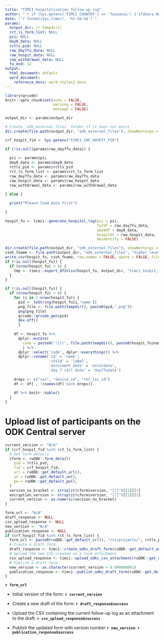 ```yaml
---
title: "TIMCI hospitalisation follow-up log"
author: "`r if (Sys.getenv('TIMCI_COUNTRY') == 'Tanzania') {'Ifakara Health Institute (IHI)'} else if (Sys.getenv('TIMCI_COUNTRY') == 'India') {'King George s Medical University (KGMU)'} else if (Sys.getenv('TIMCI_COUNTRY') == 'Senegal') {'Université Cheikh Anta Diop de Dakar (UCAD)'} else if (Sys.getenv('TIMCI_COUNTRY') == 'Kenya') {'University of Nairobi (UoN)'} else if (Sys.getenv('TIMCI_COUNTRY') == 'Myanmar') {'Burnet Institute (BI)'} else {'Swiss Tropical and Public Health Institute (Swiss TPH)'}`"
date: "`r format(Sys.time(), '%Y-%m-%d')`"
params:
  output_dir: !r tempdir()
  rct_ls_form_list: NULL
  pii: NULL
  day0_data: NULL
  rctls_pid: NULL
  raw_day7fu_data: NULL
  raw_hospit_data: NULL
  raw_withdrawal_data: NULL
  fu_end: 12
output:
  html_document: default
  word_document:
    reference_docx: word_styles2.docx
---
```


```r
library(qrcode)
knitr::opts_chunk$set(echo = FALSE,
                      warning = FALSE,
                      message = FALSE)
```

```r
output_dir <- params$output_dir

# Create `odk_external_files` folder if it does not exist
dir.create(file.path(output_dir, "odk_external_files"), showWarnings = FALSE)

crf_hospit_fid <- Sys.getenv("TIMCI_CRF_HOSPIT_FID")

if (!is.null(params$raw_day7fu_data)) {
  
  pii <- params$pii
  day0_data <- params$day0_data
  rctls_pid <- params$rctls_pid
  rct_ls_form_list <- params$rct_ls_form_list
  raw_day7fu_data <- params$raw_day7fu_data
  raw_hospit_data <- params$raw_hospit_data
  raw_withdrawal_data <- params$raw_withdrawal_data
  
} else {

  print("Please load data first")
  
}
```

```r
hospit_fu <- timci::generate_hospital_log(pii = pii,
                                          fu7df = raw_day7fu_data,
                                          day0df = day0_data,
                                          hospitdf = raw_hospit_data,
                                          deidentify = FALSE)
```
```r
dir.create(file.path(output_dir, "odk_external_files"), showWarnings = FALSE)
csvh_fname <- file.path(output_dir, "odk_external_files", "higher_level_visits.csv")
write.csv(hospit_fu, csvh_fname, row.names = FALSE, quote = FALSE, fileEncoding = "UTF-8")
if (!is.null(hospit_fu)) {
  if (nrow(hospit_fu) > 0) {
    tmp <- timci::export_df2xlsx(hospit_fu, output_dir, "timci_hospit_fu_log_all")
  }
}
```

```r
if (!is.null(hospit_fu)) {
  if (nrow(hospit_fu) > 0) {
    for (i in 1:nrow(hospit_fu)) {
      pid <- toString(hospit_fu[i,'name'])
      png_file <- file.path(tempdir(), paste0(pid,".png"))
      png(png_file)
      qrcode::qrcode_gen(pid)
      dev.off()
      }
    
    df <- hospit_fu %>%
      dplyr::mutate(
        code = paste0('![](', file.path(tempdir(), paste0(hospit_fu$name,".png")), ')', '{width=0.75in}')
        ) %>%
      dplyr::select('code', dplyr::everything()) %>%
      dplyr::rename('id' = 'name',
                    'child' = 'label',
                    'enrolment date' = 'enroldate',
                    'day 7 call date' = 'day7fudate')
    
    drops <- c("sex", "device_id", "rhf_loc_id")
    df <- df[ , !(names(df) %in% drops)]
    
    df %>% knitr::kable()
  }
}
```

# Upload list of participants on the ODK Central server

```r
current_version <- "N/A"
if (crf_hospit_fid %in% rct_ls_form_list) {
  # Get form details
  cform <- ruODK::form_detail(
    pid = rctls_pid,
    fid = crf_hospit_fid,
    url = ruODK::get_default_url(),
    un = ruODK::get_default_un(),
    pw = ruODK::get_default_pw(),
  )
  version_no_bracket <- strsplit(cform$version, "[[]")[[1]][1]
  encryption_version <- strsplit(cform$version, "[[]")[[1]][2]
  current_version <- as.numeric(version_no_bracket)
}
```

```r
form_url <- "N/A"
draft_response <- NULL
csv_upload_response <- NULL
new_version <- "N/A"
publication_response <- NULL
if (crf_hospit_fid %in% rct_ls_form_list) {
  form_url <- paste0(ruODK::get_default_url(), "/v1/projects/", rctls_pid, "/forms/", crf_hospit_fid)
  # Create a draft form
  draft_response <- timci::create_odkc_draft_form(ruODK::get_default_un(), ruODK::get_default_pw(), form_url)
  # Upload the new CSV created as a form attachment
  csv_upload_response <- timci::upload_odkc_csv_attachment(ruODK::get_default_un(), ruODK::get_default_pw(), form_url, csvh_fname)
  # Publish a draft form
  new_version <- as.character(current_version + 0.000000001)
  publication_response <- timci::publish_odkc_draft_form(ruODK::get_default_un(), ruODK::get_default_pw(), form_url, new_version)
}
```

**`r form_url`**

* Initial version of the form: **`r current_version`**

* Create a new draft of the form: **`r draft_response$success`**

* Upload the CSV containing the current follow-up log as an attachment to the draft: **`r csv_upload_response$success`**

* Publish the updated form with version number **`r new_version`**: **`r publication_response$success`**
